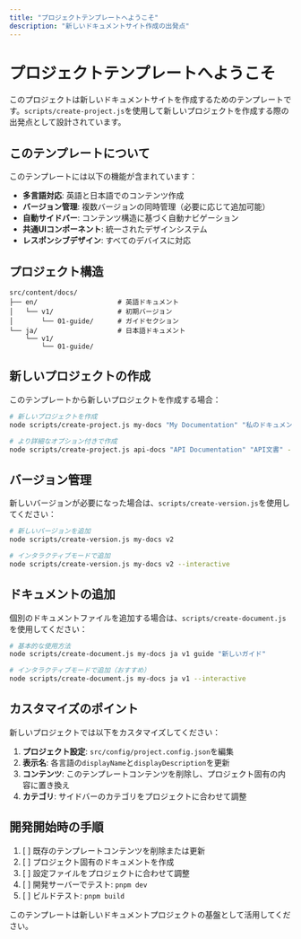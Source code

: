 ```yaml
---
title: "プロジェクトテンプレートへようこそ"
description: "新しいドキュメントサイト作成の出発点"
---
```


# プロジェクトテンプレートへようこそ

このプロジェクトは新しいドキュメントサイトを作成するためのテンプレートです。`scripts/create-project.js`を使用して新しいプロジェクトを作成する際の出発点として設計されています。

## このテンプレートについて

このテンプレートには以下の機能が含まれています：

- **多言語対応**: 英語と日本語でのコンテンツ作成
- **バージョン管理**: 複数バージョンの同時管理（必要に応じて追加可能）
- **自動サイドバー**: コンテンツ構造に基づく自動ナビゲーション
- **共通UIコンポーネント**: 統一されたデザインシステム
- **レスポンシブデザイン**: すべてのデバイスに対応

## プロジェクト構造

```
src/content/docs/
├── en/                    # 英語ドキュメント
│   └── v1/                # 初期バージョン
│       └── 01-guide/      # ガイドセクション
└── ja/                    # 日本語ドキュメント
    └── v1/
        └── 01-guide/
```

## 新しいプロジェクトの作成

このテンプレートから新しいプロジェクトを作成する場合：

```bash
# 新しいプロジェクトを作成
node scripts/create-project.js my-docs "My Documentation" "私のドキュメント"

# より詳細なオプション付きで作成
node scripts/create-project.js api-docs "API Documentation" "API文書" --icon=code --tags=api,reference
```

## バージョン管理

新しいバージョンが必要になった場合は、`scripts/create-version.js`を使用してください：

```bash
# 新しいバージョンを追加
node scripts/create-version.js my-docs v2

# インタラクティブモードで追加
node scripts/create-version.js my-docs v2 --interactive
```

## ドキュメントの追加

個別のドキュメントファイルを追加する場合は、`scripts/create-document.js`を使用してください：

```bash
# 基本的な使用方法
node scripts/create-document.js my-docs ja v1 guide "新しいガイド"

# インタラクティブモードで追加（おすすめ）
node scripts/create-document.js my-docs ja v1 --interactive
```

## カスタマイズのポイント

新しいプロジェクトでは以下をカスタマイズしてください：

1. **プロジェクト設定**: `src/config/project.config.json`を編集
2. **表示名**: 各言語の`displayName`と`displayDescription`を更新
3. **コンテンツ**: このテンプレートコンテンツを削除し、プロジェクト固有の内容に置き換え
4. **カテゴリ**: サイドバーのカテゴリをプロジェクトに合わせて調整

## 開発開始時の手順

1. [ ] 既存のテンプレートコンテンツを削除または更新
2. [ ] プロジェクト固有のドキュメントを作成
3. [ ] 設定ファイルをプロジェクトに合わせて調整
4. [ ] 開発サーバーでテスト: `pnpm dev`
5. [ ] ビルドテスト: `pnpm build`

このテンプレートは新しいドキュメントプロジェクトの基盤として活用してください。